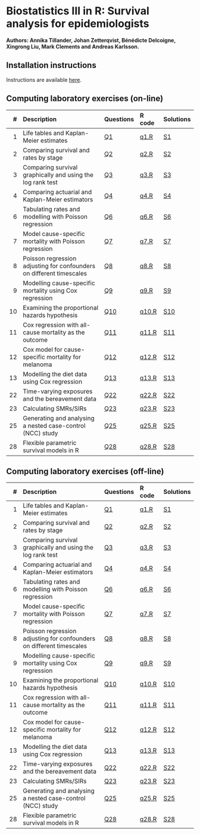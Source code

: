 
# Biostatistics III in R: Survival analysis for epidemiologists

**Authors: Annika Tillander, Johan Zetterqvist, Bénédicte Delcoigne, Xingrong Liu, Mark Clements and Andreas Karlsson.**

## Installation instructions

Instructions are available [here](file:labs/installation.html).


## Computing laboratory exercises (on-line)

 \#  Description                                                               Questions                                            R code                                         Solutions
---  ------------------------------------------------------------------------  ---------------------------------------------------  ---------------------------------------------  -------------------------------------------------------
 1   Life tables and Kaplan-Meier estimates                                    [Q1](http://biostat3.net/download/R/labs/q1.html)    [q1.R](http://biostat3.net/download/R/q1.R)    [S1](http://biostat3.net/download/R/solutions/q1.html)
 2   Comparing survival and rates by stage                                     [Q2](http://biostat3.net/download/R/labs/q2.html)    [q2.R](http://biostat3.net/download/R/q2.R)    [S2](http://biostat3.net/download/R/solutions/q2.html)
 3   Comparing survival graphically and using the log rank test                [Q3](http://biostat3.net/download/R/labs/q3.html)    [q3.R](http://biostat3.net/download/R/q3.R)    [S3](http://biostat3.net/download/R/solutions/q3.html)
 4   Comparing actuarial and Kaplan-Meier estimators                           [Q4](http://biostat3.net/download/R/labs/q4.html)    [q4.R](http://biostat3.net/download/R/q4.R)    [S4](http://biostat3.net/download/R/solutions/q4.html)
 6   Tabulating rates and modelling with Poisson regression                    [Q6](http://biostat3.net/download/R/labs/q6.html)    [q6.R](http://biostat3.net/download/R/q6.R)    [S6](http://biostat3.net/download/R/solutions/q6.html)
 7   Model cause-specific mortality with Poisson regression                    [Q7](http://biostat3.net/download/R/labs/q7.html)    [q7.R](http://biostat3.net/download/R/q7.R)    [S7](http://biostat3.net/download/R/solutions/q7.html)
 8   Poisson regression adjusting for confounders on different timescales      [Q8](http://biostat3.net/download/R/labs/q8.html)    [q8.R](http://biostat3.net/download/R/q8.R)    [S8](http://biostat3.net/download/R/solutions/q8.html)
 9   Modelling cause-specific mortality using Cox regression                   [Q9](http://biostat3.net/download/R/labs/q9.html)    [q9.R](http://biostat3.net/download/R/q9.R)    [S9](http://biostat3.net/download/R/solutions/q9.html)
 10  Examining the proportional hazards hypothesis                             [Q10](http://biostat3.net/download/R/labs/q10.html)  [q10.R](http://biostat3.net/download/R/q10.R)  [S10](http://biostat3.net/download/R/solutions/q10.html)
 11  Cox regression with all-cause mortality as the outcome                    [Q11](http://biostat3.net/download/R/labs/q11.html)  [q11.R](http://biostat3.net/download/R/q11.R)  [S11](http://biostat3.net/download/R/solutions/q11.html)
 12  Cox model for cause-specific mortality for melanoma                       [Q12](http://biostat3.net/download/R/labs/q12.html)  [q12.R](http://biostat3.net/download/R/q12.R)  [S12](http://biostat3.net/download/R/solutions/q12.html)
 13  Modelling the diet data using Cox regression                              [Q13](http://biostat3.net/download/R/labs/q13.html)  [q13.R](http://biostat3.net/download/R/q13.R)  [S13](http://biostat3.net/download/R/solutions/q13.html)
 22  Time-varying exposures and the bereavement data                           [Q22](http://biostat3.net/download/R/labs/q22.html)  [q22.R](http://biostat3.net/download/R/q22.R)  [S22](http://biostat3.net/download/R/solutions/q22.html)
 23  Calculating SMRs/SIRs                                                     [Q23](http://biostat3.net/download/R/labs/q23.html)  [q23.R](http://biostat3.net/download/R/q23.R)  [S23](http://biostat3.net/download/R/solutions/q23.html)
 25  Generating and analysing a nested case-control (NCC) study                [Q25](http://biostat3.net/download/R/labs/q25.html)  [q25.R](http://biostat3.net/download/R/q25.R)  [S25](http://biostat3.net/download/R/solutions/q25.html)
 28  Flexible parametric survival models in R                                  [Q28](http://biostat3.net/download/R/labs/q28.html)  [q28.R](http://biostat3.net/download/R/q28.R)  [S28](http://biostat3.net/download/R/solutions/q28.html)
------


## Computing laboratory exercises (off-line)

 \#  Description                                                               Questions             R code          Solutions
---  ------------------------------------------------------------------------  --------------------  --------------  -------------------------
 1   Life tables and Kaplan-Meier estimates                                    [Q1](labs/q1.html)    [q1.R](q1.R)    [S1](solutions/q1.html)
 2   Comparing survival and rates by stage                                     [Q2](labs/q2.html)    [q2.R](q2.R)    [S2](solutions/q2.html)
 3   Comparing survival graphically and using the log rank test                [Q3](labs/q3.html)    [q3.R](q3.R)    [S3](solutions/q3.html)
 4   Comparing actuarial and Kaplan-Meier estimators                           [Q4](labs/q4.html)    [q4.R](q4.R)    [S4](solutions/q4.html)
 6   Tabulating rates and modelling with Poisson regression                    [Q6](labs/q6.html)    [q6.R](q6.R)    [S6](solutions/q6.html)
 7   Model cause-specific mortality with Poisson regression                    [Q7](labs/q7.html)    [q7.R](q7.R)    [S7](solutions/q7.html)
 8   Poisson regression adjusting for confounders on different timescales      [Q8](labs/q8.html)    [q8.R](q8.R)    [S8](solutions/q8.html)
 9   Modelling cause-specific mortality using Cox regression                   [Q9](labs/q9.html)    [q9.R](q9.R)    [S9](solutions/q9.html)
 10  Examining the proportional hazards hypothesis                             [Q10](labs/q10.html)  [q10.R](q10.R)  [S10](solutions/q10.html)
 11  Cox regression with all-cause mortality as the outcome                    [Q11](labs/q11.html)  [q11.R](q11.R)  [S11](solutions/q11.html)
 12  Cox model for cause-specific mortality for melanoma                       [Q12](labs/q12.html)  [q12.R](q12.R)  [S12](solutions/q12.html)
 13  Modelling the diet data using Cox regression                              [Q13](labs/q13.html)  [q13.R](q13.R)  [S13](solutions/q13.html)
 22  Time-varying exposures and the bereavement data                           [Q22](labs/q22.html)  [q22.R](q22.R)  [S22](solutions/q22.html)
 23  Calculating SMRs/SIRs                                                     [Q23](labs/q23.html)  [q23.R](q23.R)  [S23](solutions/q23.html)
 25  Generating and analysing a nested case-control (NCC) study                [Q25](labs/q25.html)  [q25.R](q25.R)  [S25](solutions/q25.html)
 28  Flexible parametric survival models in R                                  [Q28](labs/q28.html)  [q28.R](q28.R)  [S28](solutions/q28.html)
------






